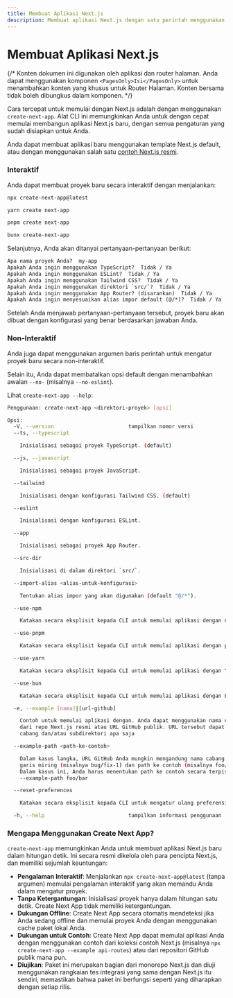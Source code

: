 ```yaml
---
title: Membuat Aplikasi Next.js
description: Membuat aplikasi Next.js dengan satu perintah menggunakan create-next-app.
---
```


# Membuat Aplikasi Next.js

{/* Konten dokumen ini digunakan oleh aplikasi dan router halaman. Anda dapat menggunakan komponen `<PagesOnly>Isi</PagesOnly>` untuk menambahkan konten yang khusus untuk Router Halaman. Konten bersama tidak boleh dibungkus dalam komponen. */}

Cara tercepat untuk memulai dengan Next.js adalah dengan menggunakan `create-next-app`. Alat CLI ini memungkinkan Anda untuk dengan cepat memulai membangun aplikasi Next.js baru, dengan semua pengaturan yang sudah disiapkan untuk Anda.

Anda dapat membuat aplikasi baru menggunakan template Next.js default, atau dengan menggunakan salah satu [contoh Next.js resmi](https://github.com/vercel/next.js/tree/canary/examples).

### Interaktif

Anda dapat membuat proyek baru secara interaktif dengan menjalankan:

```bash filename="Terminal"
npx create-next-app@latest
```

```bash filename="Terminal"
yarn create next-app
```

```bash filename="Terminal"
pnpm create next-app
```

```bash filename="Terminal"
bunx create-next-app
```

Selanjutnya, Anda akan ditanyai pertanyaan-pertanyaan berikut:

```txt filename="Terminal"
Apa nama proyek Anda?  my-app
Apakah Anda ingin menggunakan TypeScript?  Tidak / Ya
Apakah Anda ingin menggunakan ESLint?  Tidak / Ya
Apakah Anda ingin menggunakan Tailwind CSS?  Tidak / Ya
Apakah Anda ingin menggunakan direktori `src/`?  Tidak / Ya
Apakah Anda ingin menggunakan App Router? (disarankan)  Tidak / Ya
Apakah Anda ingin menyesuaikan alias impor default (@/*)?  Tidak / Ya
```

Setelah Anda menjawab pertanyaan-pertanyaan tersebut, proyek baru akan dibuat dengan konfigurasi yang benar berdasarkan jawaban Anda.

### Non-Interaktif

Anda juga dapat menggunakan argumen baris perintah untuk mengatur proyek baru secara non-interaktif.

Selain itu, Anda dapat membatalkan opsi default dengan menambahkan awalan `--no-` (misalnya `--no-eslint`).

Lihat `create-next-app --help`:

```bash filename="Terminal"
Penggunaan: create-next-app <direktori-proyek> [opsi]

Opsi:
  -V, --version                        tampilkan nomor versi
  --ts, --typescript

    Inisialisasi sebagai proyek TypeScript. (default)

  --js, --javascript

    Inisialisasi sebagai proyek JavaScript.

  --tailwind

    Inisialisasi dengan konfigurasi Tailwind CSS. (default)

  --eslint

    Inisialisasi dengan konfigurasi ESLint.

  --app

    Inisialisasi sebagai proyek App Router.

  --src-dir

    Inisialisasi di dalam direktori `src/`.

  --import-alias <alias-untuk-konfigurasi>

    Tentukan alias impor yang akan digunakan (default "@/*").

  --use-npm

    Katakan secara eksplisit kepada CLI untuk memulai aplikasi dengan npm

  --use-pnpm

    Katakan secara eksplisit kepada CLI untuk memulai aplikasi dengan pnpm

  --use-yarn

    Katakan secara eksplisit kepada CLI untuk memulai aplikasi dengan Yarn

  --use-bun

    Katakan secara eksplisit kepada CLI untuk memulai aplikasi dengan Bun

  -e, --example [nama]|[url-github]

    Contoh untuk memulai aplikasi dengan. Anda dapat menggunakan nama contoh
    dari repo Next.js resmi atau URL GitHub publik. URL tersebut dapat menggunakan
    cabang dan/atau subdirektori apa saja

  --example-path <path-ke-contoh>

    Dalam kasus langka, URL GitHub Anda mungkin mengandung nama cabang dengan
    garis miring (misalnya bug/fix-1) dan path ke contoh (misalnya foo/bar).
    Dalam kasus ini, Anda harus menentukan path ke contoh secara terpisah:
    --example-path foo/bar

  --reset-preferences

    Katakan secara eksplisit kepada CLI untuk mengatur ulang preferensi yang tersimpan

  -h, --help                           tampilkan informasi penggunaan
```

### Mengapa Menggunakan Create Next App?

`create-next-app` memungkinkan Anda untuk membuat aplikasi Next.js baru dalam hitungan detik. Ini secara resmi dikelola oleh para pencipta Next.js, dan memiliki sejumlah keuntungan:

- **Pengalaman Interaktif**: Menjalankan `npx create-next-app@latest` (tanpa argumen) memulai pengalaman interaktif yang akan memandu Anda dalam mengatur proyek.
- **Tanpa Ketergantungan**: Inisialisasi proyek hanya dalam hitungan satu detik. Create Next App tidak memiliki ketergantungan.
- **Dukungan Offline**: Create Next App secara otomatis mendeteksi jika Anda sedang offline dan memulai proyek Anda dengan menggunakan cache paket lokal Anda.
- **Dukungan untuk Contoh**: Create Next App dapat memulai aplikasi Anda dengan menggunakan contoh dari koleksi contoh Next.js (misalnya `npx create-next-app --example api-routes`) atau dari repositori GitHub publik mana pun.
- **Diujikan**: Paket ini merupakan bagian dari monorepo Next.js dan diuji menggunakan rangkaian tes integrasi yang sama dengan Next.js itu sendiri, memastikan bahwa paket ini berfungsi seperti yang diharapkan dengan setiap rilis.
